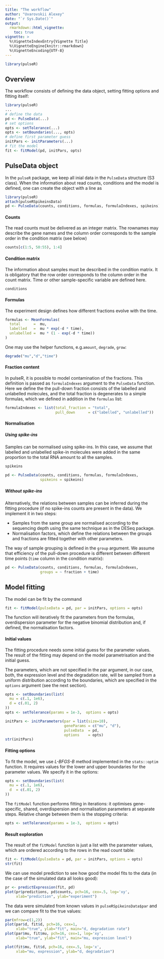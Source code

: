```yaml
---
title: "The workflow"
author: "Uvarovskii Alexey"
date: "`r Sys.Date()`"
output: 
  rmarkdown::html_vignette:
    toc: true
vignette: >
  %\VignetteIndexEntry{Vignette Title}
  %\VignetteEngine{knitr::rmarkdown}
  %\VignetteEncoding{UTF-8}
---
```


```r
library(pulseR)
```

## Overview

The workflow consists of defining the data object, setting fitting options
and fitting itself:

```r
library(pulseR)
...
# define the data
pd <- PulseData(...)
# set options 
opts <- setTolerance(...)
opts <- setBoundaries(..., opts)
# define first parameter guess
initPars <- initParameters(...)
# fit the model
fit <- fitModel(pd, initPars, opts)
```

## PulseData object

In the `pulseR` package, we keep all inial data in the `PulseData` structure
(S3 class). When the information about read counts, conditions and the model is
defined, one can create the object with a line as 

```r
library(pulseR)
attach(pulseRSpikeinsData)
pd <- PulseData(counts, conditions, formulas, formulaIndexes, spikeins)
```

#### Counts

The read counts must be delivered as an integer matrix.
The rownames may describe the gene names and the column order corresponds to the
sample order in the condition matrix (see below) 
```r
counts[c(1:5, 50:55), 1:4]
```

#### Condition matrix

The information about samples must be described in the condition matrix.
It is obligatory that the row order corresponds to the column order in the
count matrix. Time or other sample-specific variable are defined here.

```r
conditions
```

#### Formulas

The experiment design defines how different fractions evolve with the time.

```r
formulas <- MeanFormulas(
  total      =  mu,
  labelled   =  mu * exp(-d * time),
  unlabelled =  mu * (1 - exp(-d * time))
)
```

One may use the helper functions, e.g.`amount`, `degrade`, `grow`:

```r
degrade("mu","d","time")
```

#### Fraction content

In pulseR, it is possible to model contamination of the fractions.
This definition is passed as `formulaIndexes` argument to the `PulseData`
function.
Here we define the the pull-down fraction consists of the labelled and
unlabelled molecules, and the total fraction is degenerates to a simple 
formulas, which we defined in addition in the `formulas` list:

```r
formulaIndexes <- list(total_fraction = "total",
                       pull_down      = c("labelled", "unlabelled"))
```


#### Normalisation

##### Using spike-ins

Samples can be normalised using spike-ins. In this case,
we assume that labelled and unlabelled spike-in molecules 
were added in the same proportion to the total RNA amount to all the samples.

```r
spikeins
```

```r
pd <- PulseData(counts, conditions, formulas, formulaIndexes, 
                spikeins = spikeins)
```

##### Without spike-ins

Alternatively, the relations between samples can be inferred during the 
fitting procedure (if no spike-ins counts are present in the data).
We implement it in two steps:

- Samples from the same group are normalised according to the 
  sequencing depth using the same technique as in the DESeq package.
- Normalisation factors, which define the relations between the groups  and 
  fractions are fitted together with other parameters.

The way of sample grouping is defined in the `group` argument.
We assume that efficiency of the pull-down procedure is different 
between different time points (`time` column in the condition matrix):

```r
pd <- PulseData(counts, conditions, formulas, formulaIndexes, 
                groups = ~ fraction + time)
```

## Model fitting

The model can be fit by the command
```r
fit <- fitModel(pulseData = pd, par = initPars, options = opts)
```

The function will iteratively fit the parameters from the formulas, 
overdispersion parameter for the negative binomial distribution and,
if defined, the normalisation factors.

#### Initial values

The fitting procedure needs some initial guess for the parameter values.
The result of the fitting may depend on the model parametrisation and
the initial guess.

The parameters, which are not specified in the par argument,
in our case, both, the expression level and the degradation rate, will
be sampled from a uniform distribution according to the boundaries,
which are specified in the `options` argument (see the next section).

```r
opts <- setBoundaries(list(
  mu = c(.1, 1e6),
  d = c(.01, 2)
))
opts <- setTolerance(params = 1e-3,  options = opts)
```

```r
initPars <- initParameters(par = list(size=10),
                           geneParams = c("mu", "d"), 
                           pulseData  = pd, 
                           options    = opts)
str(initPars)
```

#### Fitting options

To fit the model, we use *L-BFGS-B*  method implemented 
in the `stats::optim` function. It requires values for the lower and upper
boundaries for the parameter values. We specify it in the options:
```r
opts <- setBoundaries(list(
  mu = c(.1, 1e6),
  d  = c(.01, 2)
))
```

The `fitModel` function performs fitting in iterations: it
optimises gene-specific, shared, overdispersion and normalisation parameters
at separate steps. Relative change between them is the stopping criteria:
```r
opts <- setTolerance(params = 1e-3,  options = opts)
```

#### Result exploration

The result of the `fitModel` function is just a list with the parameter
values, which are ordered according to the rows in the read count table:
```r
fit <- fitModel(pulseData = pd, par = initPars, options = opts)
str(fit)
```

We can use model prediction to see how good the model fits to the data
(in the case of the simulated data all looks good):

```r
pr <- predictExpression(fit, pd)
plot(pr$predictions, pd$counts, pch=16, cex=.5, log='xy',
     xlab="prediction", ylab="experiment")
```

The data were simulated from known values in `pulseRSpikeinsData$par` and
we can compare fit to the true values:
```r
par(mfrow=c(1,2))
plot(par$d, fit$d, pch=16, cex=1, 
     xlab="true", ylab="fit", main="d, degradation rate")
plot(par$mu, fit$mu, pch=16, cex=1, log='xy',
     xlab="true", ylab="fit", main="mu, expression level")
```


```r
plot(fit$mu, fit$d, pch=16, cex=.5, log='x',
     xlab="mu, expression", ylab="d, degradation")
```